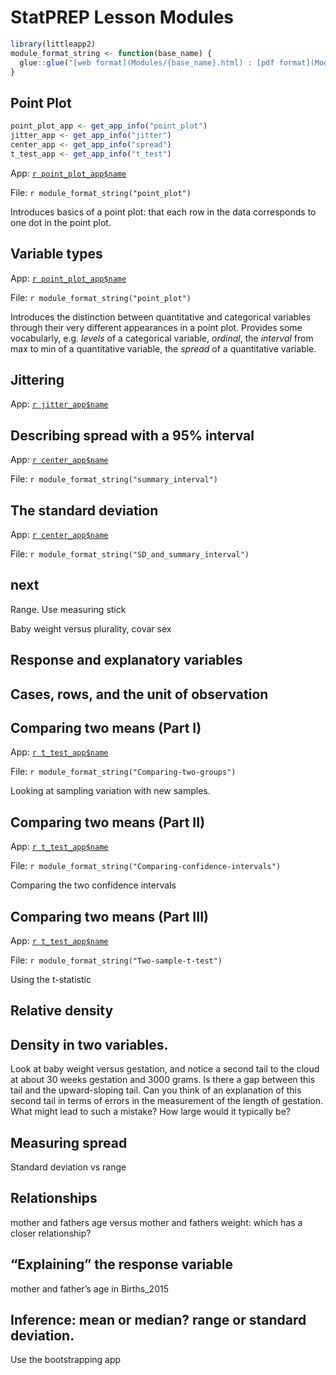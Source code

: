 # StatPREP Lesson Modules

```r
library(littleapp2)
module_format_string <- function(base_name) {
  glue::glue("[web format](Modules/{base_name}.html) : [pdf format](Modules/{base_name}.pdf) : [word format](Modules/{base_name}.docx) : [Rmd format](Modules/{base_name}.Rmd)")
}
```

## Point Plot

```r
point_plot_app <- get_app_info("point_plot")
jitter_app <- get_app_info("jitter")
center_app <- get_app_info("spread")
t_test_app <- get_app_info("t_test")
```

App: [`r point_plot_app$name`](`r point_plot_app$url`)

File: `r module_format_string("point_plot")`

Introduces basics of a point plot: that each row in the data corresponds to one dot in the point plot.


## Variable types

App: [`r point_plot_app$name`](`r point_plot_app$url`)

File: `r module_format_string("point_plot")`

Introduces the distinction between quantitative and categorical variables through their very different appearances in a point plot. Provides some vocabularly, e.g. *levels* of a categorical variable, *ordinal*, the *interval*  from max to min of a quantitative variable, the *spread* of a quantitative variable.

## Jittering

App: [`r jitter_app$name`](`r jitter_app$url`)

## Describing spread with a 95% interval

App: [`r center_app$name`](`r center_app$url`)

File: `r module_format_string("summary_interval")`


## The standard deviation

App: [`r center_app$name`](`r center_app$url`)

File: `r module_format_string("SD_and_summary_interval")`


## next
Range. Use measuring stick

Baby weight versus plurality, covar sex

## Response and explanatory variables

## Cases, rows, and the unit of observation

## Comparing two means (Part I)

App: [`r t_test_app$name`](`r t_test_app$url`)

File: `r module_format_string("Comparing-two-groups")`


Looking at sampling variation with new samples.

## Comparing two means  (Part II)

App: [`r t_test_app$name`](`r t_test_app$url`)

File: `r module_format_string("Comparing-confidence-intervals")`


Comparing the two confidence intervals

## Comparing two  means  (Part III)

App: [`r t_test_app$name`](`r t_test_app$url`)

File: `r module_format_string("Two-sample-t-test")`

Using the t-statistic

## Relative density

## Density in two variables. 

Look at baby weight versus gestation, and notice a second tail to the cloud at about 30 weeks gestation and 3000 grams. Is there a gap between this tail and the upward-sloping tail. Can you think of an explanation of this second tail in terms of errors in the measurement of the length of gestation. What might lead to such a mistake? How large would it typically be?

## Measuring spread

Standard deviation vs range

## Relationships

mother and fathers age versus mother and fathers weight: which has a closer relationship?



## "Explaining" the response variable

mother and father's age in Births_2015

## Inference: mean or median? range or standard deviation.

Use the bootstrapping app